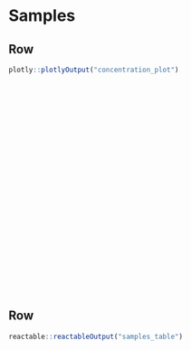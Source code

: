 # Samples {orientation="columns" scrolling="true"}

## Row {width=30%}

<div style="height: 400px;">
```r
plotly::plotlyOutput("concentration_plot")
```
</div>

## Row

```r
reactable::reactableOutput("samples_table")
```
